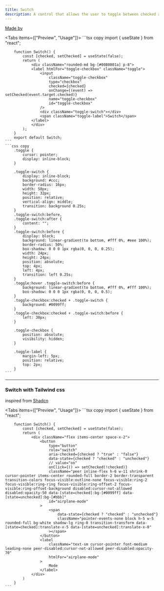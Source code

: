 ```yaml
---
title: Switch
description: A control that allows the user to toggle between checked and not checked.
---
```



[Made by](https://codepen.io/alvarotrigo/pen/YzEdrKj)

<Tabs items={["Preview", "Usage"]}>
  <Tab>
    <Switch />
  </Tab>
  <Tab>
    ```tsx copy
        import { useState } from "react";

        function Switch() {
            const [checked, setChecked] = useState(false);
            return (
                <div className="rounded-md bg-[#8080801a] p-8">
                <label htmlFor="toggle-checkbox" className="toggle">
                    <input
                        className="toggle-checkbox"
                        type="checkbox"
                        checked={checked}
                        onChange={(event) => setChecked(event.target.checked)}
                        name="toggle-checkbox"
                        id="toggle-checkbox"
                    />
                    <div className="toggle-switch"></div>
                    <span className="toggle-label">Switch</span>
                </label>
                </div>
            );
        }
        export default Switch;
    ```
    ```css copy
        .toggle {
            cursor: pointer;
            display: inline-block;
        }

        .toggle-switch {
            display: inline-block;
            background: #ccc;
            border-radius: 16px;
            width: 58px;
            height: 32px;
            position: relative;
            vertical-align: middle;
            transition: background 0.25s;
        }
        .toggle-switch:before,
        .toggle-switch:after {
            content: "";
        }
        .toggle-switch:before {
            display: block;
            background: linear-gradient(to bottom, #fff 0%, #eee 100%);
            border-radius: 50%;
            box-shadow: 0 0 0 1px rgba(0, 0, 0, 0.25);
            width: 24px;
            height: 24px;
            position: absolute;
            top: 4px;
            left: 4px;
            transition: left 0.25s;
        }
        .toggle:hover .toggle-switch:before {
            background: linear-gradient(to bottom, #fff 0%, #fff 100%);
            box-shadow: 0 0 0 1px rgba(0, 0, 0, 0.5);
        }
        .toggle-checkbox:checked + .toggle-switch {
            background: #0099ff;
        }
        .toggle-checkbox:checked + .toggle-switch:before {
            left: 30px;
        }

        .toggle-checkbox {
            position: absolute;
            visibility: hidden;
        }

        .toggle-label {
            margin-left: 5px;
            position: relative;
            top: 2px;
        }
    ```

  </Tab>
</Tabs>

---

### Switch with Tailwind css

inspired from [Shadcn](https://ui.shadcn.com/docs/components/switch)

<Tabs items={["Preview", "Usage"]}>
  <Tab>
    <TailwindSwitch />
  </Tab>
  <Tab>
    ```tsx copy
        import { useState } from "react";

        function Switch() {
            const [checked, setChecked] = useState(false);
            return (
                <div className="flex items-center space-x-2">
                    <button
                        type="button"
                        role="switch"
                        aria-checked={checked ? "true" : "false"}
                        data-state={checked ? "checked" : "unchecked"}
                        // value="on"
                        onClick={() => setChecked(!checked)}
                        className="peer inline-flex h-6 w-11 shrink-0 cursor-pointer items-center rounded-full border-2 border-transparent transition-colors focus-visible:outline-none focus-visible:ring-2 focus-visible:ring-ring focus-visible:ring-offset-2 focus-visible:ring-offset-background disabled:cursor-not-allowed disabled:opacity-50 data-[state=checked]:bg-[#0099ff] data-[state=unchecked]:bg-[#bbb]"
                        id="airplane-mode"
                    >
                        <span
                            data-state={checked ? "checked" : "unchecked"}
                            className="pointer-events-none block h-5 w-5 rounded-full bg-white shadow-lg ring-0 transition-transform data-[state=checked]:translate-x-5 data-[state=unchecked]:translate-x-0"
                        ></span>
                    </button>
                    <label
                        className="text-sm cursor-pointer font-medium leading-none peer-disabled:cursor-not-allowed peer-disabled:opacity-70"
                        htmlFor="airplane-mode"
                    >
                        Mode
                    </label>
                </div>
            )
        }
    ```

  </Tab>
</Tabs>
